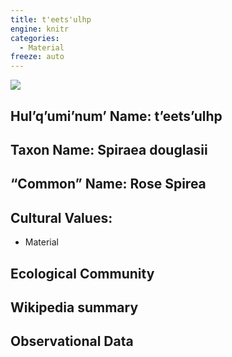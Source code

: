 ```yaml
---
title: t'eets'ulhp
engine: knitr
categories:
  - Material
freeze: auto
---
```

![](https://inaturalist-open-data.s3.amazonaws.com/photos/44973973/medium.jpeg)

## **Hul'q'umi'num' Name**: t'eets'ulhp
## **Taxon Name**: Spiraea douglasii
## **"Common" Name**: Rose Spirea
## **Cultural Values**:

  - Material

## **Ecological Community**
## **Wikipedia summary**
## **Observational Data**
